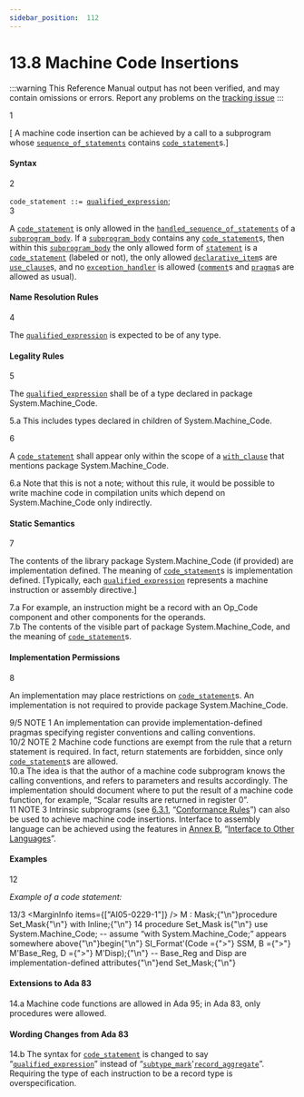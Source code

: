 ```yaml
---
sidebar_position:  112
---
```


# 13.8 Machine Code Insertions

:::warning
This Reference Manual output has not been verified,
and may contain omissions or errors.
Report any problems on the [tracking issue](https://github.com/ada-lang-io/ada-lang-io/issues/20)
:::


<MarginText>1</MarginText>
<p>[ A machine code insertion can be achieved by a call to a subprogram whose <code><a href="../AA-5/AA-5.1#S0166">sequence_of_statements</a></code> contains <code><a href="../AA-13/AA-13.8#S0357">code_statement</a></code>s.] <br /></p>


#### Syntax

<MarginText>2</MarginText>

<CodeBlock>
<code>code_statement</code><a id="S0357"></a><code> ::= </code><code><a href="../AA-4/AA-4.7#S0163">qualified_expression</a></code>;<br />

</CodeBlock>
<MarginText>3</MarginText>
<p class="Indented2">A <code><a href="../AA-13/AA-13.8#S0357">code_statement</a></code> is only allowed in the <code><a href="../AA-11/AA-11.2#S0304">handled_sequence_of_statements</a></code> of a <code><a href="../AA-6/AA-6.3#S0216">subprogram_body</a></code>. If a <code><a href="../AA-6/AA-6.3#S0216">subprogram_body</a></code> contains any <code><a href="../AA-13/AA-13.8#S0357">code_statement</a></code>s, then within this <code><a href="../AA-6/AA-6.3#S0216">subprogram_body</a></code> the only allowed form of <code><a href="../AA-5/AA-5.1#S0167">statement</a></code> is a <code><a href="../AA-13/AA-13.8#S0357">code_statement</a></code> (labeled or not), the only allowed <code><a href="../AA-3/AA-3.11#S0087">declarative_item</a></code>s are <code><a href="../AA-8/AA-8.4#S0235">use_clause</a></code>s, and no <code><a href="../AA-11/AA-11.2#S0305">exception_handler</a></code> is allowed (<code><a href="../AA-2/AA-2.7#S0018">comment</a></code>s and <code><a href="../AA-2/AA-2.8#S0019">pragma</a></code>s are allowed as usual). <br /></p>


#### Name Resolution Rules

<MarginText>4</MarginText>
<p>The <code><a href="../AA-4/AA-4.7#S0163">qualified_expression</a></code> is expected to be of any type. <br /></p>


#### Legality Rules

<MarginText>5</MarginText>
<p>The <code><a href="../AA-4/AA-4.7#S0163">qualified_expression</a></code> shall be of a type declared in package System.Machine_Code. <br /></p>

<AnnotatedOnly>
<MarginText>5.a</MarginText>
<Admonition type="aarm" aarm="ramification">
<strong></strong>This includes types declared in children of System.Machine_Code. <br /></Admonition>
</AnnotatedOnly>

<MarginText>6</MarginText>
<p>A <code><a href="../AA-13/AA-13.8#S0357">code_statement</a></code> shall appear only within the scope of a <code><a href="../AA-10/AA-10.1#S0294">with_clause</a></code> that mentions package System.Machine_Code. <br /></p>

<AnnotatedOnly>
<MarginText>6.a</MarginText>
<Admonition type="aarm" aarm="ramification">
<strong></strong>Note that this is not a note; without this rule, it would be possible to write machine code in compilation units which depend on System.Machine_Code only indirectly. <br /></Admonition>
</AnnotatedOnly>


#### Static Semantics

<MarginText>7</MarginText>
<p>The contents of the library package System.Machine_Code (if provided) are implementation defined. The meaning of <code><a href="../AA-13/AA-13.8#S0357">code_statement</a></code>s is implementation defined. [Typically, each <code><a href="../AA-4/AA-4.7#S0163">qualified_expression</a></code> represents a machine instruction or assembly directive.] <br /></p>

<AnnotatedOnly>
<MarginText>7.a</MarginText>
<Admonition type="aarm" aarm="discussion">
<strong></strong>For example, an instruction might be a record with an Op_Code component and other components for the operands. <br /></Admonition>
</AnnotatedOnly>

<AnnotatedOnly>
<MarginText>7.b</MarginText>
<Admonition type="aarm" aarm="implementation-defined">
<strong></strong>The contents of the visible part of package System.Machine_Code, and the meaning of <code><a href="../AA-13/AA-13.8#S0357">code_statement</a></code>s.<br /></Admonition>
</AnnotatedOnly>


#### Implementation Permissions

<MarginText>8</MarginText>
<p>An implementation may place restrictions on <code><a href="../AA-13/AA-13.8#S0357">code_statement</a></code>s. An implementation is not required to provide package System.Machine_Code. <br /></p>

<AnnotatedOnly>
<MarginText>9/5</MarginText>
<MarginInfo items={["AI12-0440-1"]} />
<Admonition type="aarm" aarm="note">
NOTE 1   An implementation can provide implementation-defined pragmas specifying register conventions and calling conventions.<br /></Admonition>
</AnnotatedOnly>

<AnnotatedOnly>
<MarginText>10/2</MarginText>
<MarginInfo items={["AI95-00318-02"]} />
<Admonition type="aarm" aarm="note">
NOTE 2   Machine code functions are exempt from the rule that a return statement is required. In fact, return statements are forbidden, since only <code><a href="../AA-13/AA-13.8#S0357">code_statement</a></code>s are allowed. <br /></Admonition>
</AnnotatedOnly>

<AnnotatedOnly>
<MarginText>10.a</MarginText>
<Admonition type="aarm" aarm="discussion">
<strong></strong>The idea is that the author of a machine code subprogram knows the calling conventions, and refers to parameters and results accordingly. The implementation should document where to put the result of a machine code function, for example, &ldquo;Scalar results are returned in register 0&rdquo;. <br /></Admonition>
</AnnotatedOnly>

<AnnotatedOnly>
<MarginText>11</MarginText>
<Admonition type="aarm" aarm="note">
NOTE 3   Intrinsic subprograms (see <a href="../AA-6/AA-6.3#Subclause_6.3.1">6.3.1</a>, &ldquo;<a href="../AA-6/AA-6.3#Subclause_6.3.1">Conformance Rules</a>&rdquo;) can also be used to achieve machine code insertions. Interface to assembly language can be achieved using the features in <a href="../AA-B/">Annex B</a>, &ldquo;<a href="../AA-B/">Interface to Other Languages</a>&rdquo;. <br /></Admonition>
</AnnotatedOnly>


#### Examples

<MarginText>12</MarginText>
<p><em>Example of a code statement:</em> <br /></p>

<MarginText>13/3</MarginText>
<MarginInfo items={["AI05-0229-1"]} />
<CodeBlock language="ada">
M : Mask;{"\n"}procedure Set_Mask{"\n"}  with Inline;{"\n"}
<MarginText>14</MarginText>
procedure Set_Mask is{"\n"}  use System.Machine_Code; -- assume &ldquo;with System.Machine_Code;&rdquo; appears somewhere above{"\n"}begin{"\n"}  SI_Format'(Code ={">"} SSM, B ={">"} M'Base_Reg, D ={">"} M'Disp);{"\n"}  --  Base_Reg and Disp are implementation-defined attributes{"\n"}end Set_Mask;{"\n"}

</CodeBlock>
<AnnotatedOnly>

#### Extensions to Ada 83

</AnnotatedOnly>
<AnnotatedOnly>
<MarginText>14.a</MarginText>
<Admonition type="aarm" aarm="note">
Machine code functions are allowed in Ada 95; in Ada 83, only procedures were allowed. <br /></Admonition>
</AnnotatedOnly>

<AnnotatedOnly>

#### Wording Changes from Ada 83

</AnnotatedOnly>
<AnnotatedOnly>
<MarginText>14.b</MarginText>
<Admonition type="aarm" aarm="note">
The syntax for <code><a href="../AA-13/AA-13.8#S0357">code_statement</a></code> is changed to say &ldquo;<code><a href="../AA-4/AA-4.7#S0163">qualified_expression</a></code>&rdquo; instead of &ldquo;<code><a href="../AA-3/AA-3.2#S0028">subtype_mark</a></code>'<code><a href="../AA-4/AA-4.3#S0107">record_aggregate</a></code>&rdquo;. Requiring the type of each instruction to be a record type is overspecification. <br /></Admonition>
</AnnotatedOnly>

